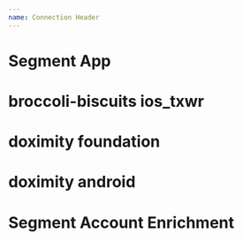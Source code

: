 ```yaml
---
name: Connection Header
---
```



# Segment App

<Playground>
  <ConnectionHeaderApp workspaceSlug="segment_prod" sourceSlug="app" />
</Playground>

# broccoli-biscuits ios_txwr

<Playground>
  <ConnectionHeaderApp workspaceSlug="broccoli-biscuits" sourceSlug="ios_txwr" />
</Playground>

# doximity foundation

<Playground>
  <ConnectionHeaderApp workspaceSlug="doximity" sourceSlug="foundation" />
</Playground>

# doximity android

<Playground>
  <ConnectionHeaderApp workspaceSlug="doximity" sourceSlug="android_doximity" />
</Playground>

# Segment Account Enrichment

<Playground>
  <ConnectionHeaderApp workspaceSlug="segment_prod" sourceSlug="account_enrichment" />
</Playground>